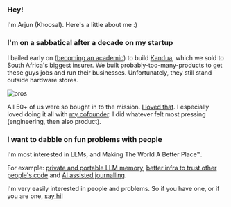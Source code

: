 ### Hey!

I'm Arjun (Khoosal). Here's a little about me :)

### I'm on a sabbatical after a decade on my startup

I bailed early on ([becoming an academic](https://scholar.google.com/citations?user=UGUQ_WsAAAAJ&hl=en)) to build [Kandua](https://kandua.com/-/about), which we sold to South Africa's biggest insurer. We built probably-too-many-products to get these guys jobs and run their businesses. Unfortunately, they still stand outside hardware stores.

![pros](/images/artisans_2_black_and_white.jpeg)

All 50+ of us were so bought in to the mission. [I loved that](https://www.youtube.com/watch?v=GROztu3bu9g). I especially loved doing it all with [my cofounder](https://www.linkedin.com/in/sayo-folawiyo-4919b160/?originalSubdomain=uk). I did whatever felt most pressing (engineering, then also product).

### I want to dabble on fun problems with people

I'm most interested in LLMs, and Making The World A Better Place™. 

For example: [private and portable LLM memory](https://asterisk.chat), [better infra to trust other people's code](/little-guys) and [AI assisted journalling](/conversational-journal).

I'm very easily interested in people and problems. So if you have one, or if you are one, [say hi](mailto:hi@arjun.md)!